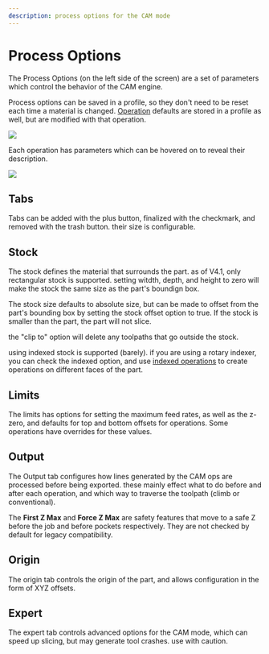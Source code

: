 ```yaml
---
description: process options for the CAM mode
---
```



# Process Options

The Process Options (on the left side of the screen) are a set of parameters which control the behavior of the CAM engine.

Process options can be saved in a profile, so they don't need to be reset each time a material is changed.
[Operation](./ops) defaults are stored in a profile as well, but are modified with that operation.

![](/img/CAM/process/profiles.png)

Each operation has parameters which can be hovered on to reveal their description.

![](/img/CAM/process/hover.png)

## Tabs

<ImageCarousel base="/img/CAM/process/tabs" images="tabs" />

Tabs can be added with the plus button, finalized with the checkmark, and removed with the trash button.
their size is configurable.

## Stock

The stock defines the material that surrounds the part. as of V4.1, only rectangular stock is supported.
setting witdth, depth, and height to zero will make the stock the same size as the part's boundign box.

The stock size defaults to absolute size, but can be made to offset from the part's bounding box by setting the stock offset option to true. If the stock is smaller than the part, the part will not slice.

the "clip to" option will delete any toolpaths that go outside the stock.

using indexed stock is supported (barely). if you are using a rotary indexer, you can check the indexed option, and use [indexed operations](./ops#indexed-operations) to create operations on different faces of the part.

## Limits

The limits has options for setting the maximum feed rates, as well as the z-zero, and defaults for top and bottom offsets for operations.
Some operations have overrides for these values. 

## Output

The Output tab configures how lines generated by the CAM ops are processed before being exported.
these mainly effect what to do before and after each operation, and which way to traverse the toolpath (climb or conventional).

The **First Z Max** and **Force Z Max** are safety features that move to a safe Z
before the job and before pockets respectively. They are not checked by default for legacy compatibility.

## Origin

The origin tab controls the origin of the part, and allows configuration in the form of XYZ offsets.

## Expert

The expert tab controls advanced options for the CAM mode, which can speed up slicing, but may generate tool crashes.
use with caution.


